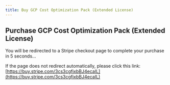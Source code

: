 ```yaml
---
title: Buy GCP Cost Optimization Pack (Extended License)
---
```



<Head>
  <meta httpEquiv="refresh" content="5; url='https://buy.stripe.com/3cs3cgfixbBJ4ecaIL'" />
</Head>

## Purchase GCP Cost Optimization Pack (Extended License)

You will be redirected to a Stripe checkout page to complete your purchase in 5 seconds...

If the page does not redirect automatically, please click this link: [https://buy.stripe.com/3cs3cgfixbBJ4ecaIL](https://buy.stripe.com/3cs3cgfixbBJ4ecaIL)
